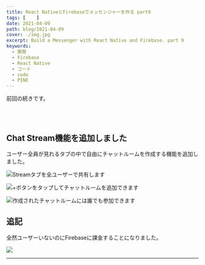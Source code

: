 ```yaml
---
title: React NativeとFirebaseでメッセンジャーを作る part9
tags: [    ]
date: 2021-04-09
path: blog/2021-04-09
cover: ./img.jpg
excerpt: Build a Messenger with React Native and Firebase. part 9
keywords:
  - 開発
  - Firebase
  - React Native
  - コード
  - code
  - PINE
---
```


<Link to="/blog/2021-04-08">前回</Link>の続きです。

<br/><br/>

## Chat Stream機能を追加しました

ユーザー全員が見れるタブの中で自由にチャットルームを作成する機能を追加しました。

![Streamタブを全ユーザーで共有します](./img1.png)

![+ボタンをタップしてチャットルームを追加できます](./img2.png)

![作成されたチャットルームには誰でも参加できます](./img3.png)

## 追記

全然ユーザーいないのにFirebaseに課金することになりました。

![](./img4.png)

---